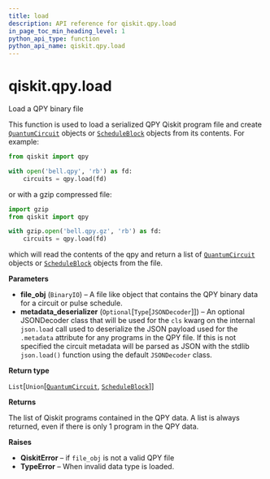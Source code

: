 ```yaml
---
title: load
description: API reference for qiskit.qpy.load
in_page_toc_min_heading_level: 1
python_api_type: function
python_api_name: qiskit.qpy.load
---
```


<span id="qiskit-qpy-load" />

# qiskit.qpy.load

<Function id="qiskit.qpy.load" isDedicatedPage={true} github="https://github.com/qiskit/qiskit/tree/stable/0.23/qiskit/qpy/interface.py" signature="load(file_obj, metadata_deserializer=None)">
  Load a QPY binary file

  This function is used to load a serialized QPY Qiskit program file and create [`QuantumCircuit`](qiskit.circuit.QuantumCircuit "qiskit.circuit.QuantumCircuit") objects or [`ScheduleBlock`](qiskit.pulse.ScheduleBlock "qiskit.pulse.schedule.ScheduleBlock") objects from its contents. For example:

  ```python
  from qiskit import qpy

  with open('bell.qpy', 'rb') as fd:
      circuits = qpy.load(fd)
  ```

  or with a gzip compressed file:

  ```python
  import gzip
  from qiskit import qpy

  with gzip.open('bell.qpy.gz', 'rb') as fd:
      circuits = qpy.load(fd)
  ```

  which will read the contents of the qpy and return a list of [`QuantumCircuit`](qiskit.circuit.QuantumCircuit "qiskit.circuit.QuantumCircuit") objects or [`ScheduleBlock`](qiskit.pulse.ScheduleBlock "qiskit.pulse.schedule.ScheduleBlock") objects from the file.

  **Parameters**

  *   **file\_obj** (`BinaryIO`) – A file like object that contains the QPY binary data for a circuit or pulse schedule.
  *   **metadata\_deserializer** (`Optional`\[`Type`\[`JSONDecoder`]]) – An optional JSONDecoder class that will be used for the `cls` kwarg on the internal `json.load` call used to deserialize the JSON payload used for the `.metadata` attribute for any programs in the QPY file. If this is not specified the circuit metadata will be parsed as JSON with the stdlib `json.load()` function using the default `JSONDecoder` class.

  **Return type**

  `List`\[`Union`\[[`QuantumCircuit`](qiskit.circuit.QuantumCircuit "qiskit.circuit.quantumcircuit.QuantumCircuit"), [`ScheduleBlock`](qiskit.pulse.ScheduleBlock "qiskit.pulse.schedule.ScheduleBlock")]]

  **Returns**

  The list of Qiskit programs contained in the QPY data. A list is always returned, even if there is only 1 program in the QPY data.

  **Raises**

  *   **QiskitError** – if `file_obj` is not a valid QPY file
  *   **TypeError** – When invalid data type is loaded.
</Function>

